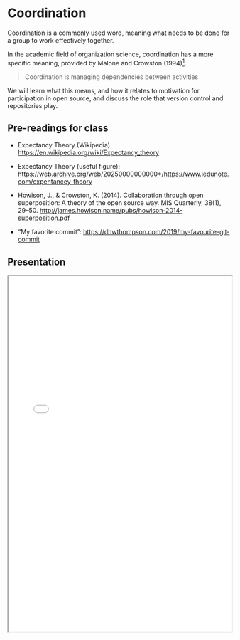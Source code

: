 # Coordination {#sec-coordination}

Coordination is a commonly used word, meaning what needs to be done for a group to work effectively together.

In the academic field of organization science, coordination has a more specific meaning, provided by Malone and Crowston (1994)[^coordination-1].

[^coordination-1]: Malone, T. W., & Crowston, K. (1994). The interdisciplinary theory of coordination. ACM Computing Surveys, 26(1), 87--119. https://doi.org/10.1145/174666.174668 or http://ccs.mit.edu/papers/CCSWP157.html

> Coordination is managing dependencies between activities

We will learn what this means, and how it relates to motivation for participation in open source, and discuss the role that version control and repositories play.

## Pre-readings for class

-   Expectancy Theory (Wikipedia) <https://en.wikipedia.org/wiki/Expectancy_theory>

-   Expectancy Theory (useful figure): <https://web.archive.org/web/20250000000000*/https://www.iedunote.com/expentancey-theory>

-   Howison, J., & Crowston, K. (2014). Collaboration through open superposition: A theory of the open source way. MIS Quarterly, 38(1), 29--50. <http://james.howison.name/pubs/howison-2014-superposition.pdf>

-   "My favorite commit": <https://dhwthompson.com/2019/my-favourite-git-commit>

## Presentation

<iframe width="100%" height="800" src="images/Howison-PP-OpenSuperposition.pdf">
